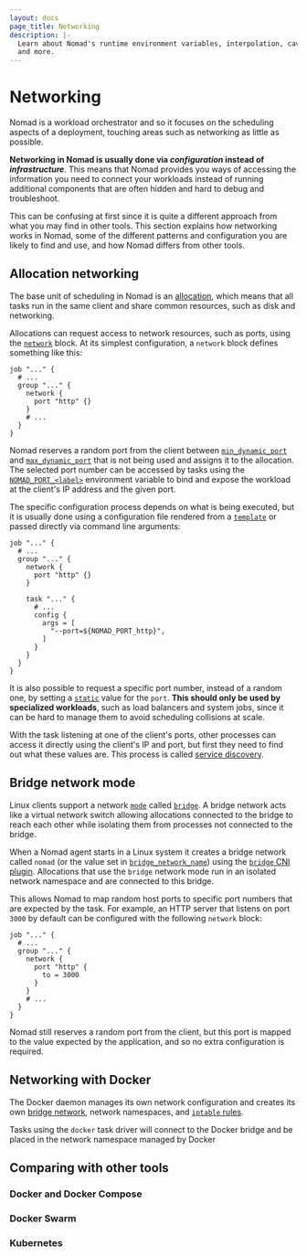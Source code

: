 ```yaml
---
layout: docs
page_title: Networking
description: |-
  Learn about Nomad's runtime environment variables, interpolation, caveats,
  and more.
---
```


# Networking

Nomad is a workload orchestrator and so it focuses on the scheduling aspects of
a deployment, touching areas such as networking as little as possible.

**Networking in Nomad is usually done via _configuration_ instead of
_infrastructure_**. This means that Nomad provides you ways of accessing the
information you need to connect your workloads instead of running additional
components that are often hidden and hard to debug and troubleshoot.

This can be confusing at first since it is quite a different approach from what
you may find in other tools. This section explains how networking works in
Nomad, some of the different patterns and configuration you are likely to find
and use, and how Nomad differs from other tools.

## Allocation networking

The base unit of scheduling in Nomad is an [allocation], which means that all
tasks run in the same client and share common resources, such as disk and
networking.

Allocations can request access to network resources, such as ports, using the
[`network`][jobspec_network] block. At its simplest configuration, a `network`
block defines something like this:

```hcl
job "..." {
  # ...
  group "..." {
    network {
      port "http" {}
    }
    # ...
  }
}
```

Nomad reserves a random port from the client between [`min_dynamic_port`] and
[`max_dynamic_port`] that is not being used and assigns it to the allocation.
The selected port number can be accessed by tasks using the
[`NOMAD_PORT_<label>`][runtime_environment] environment variable to bind and
expose the workload at the client's IP address and the given port.

The specific configuration process depends on what is being executed, but it is
usually done using a configuration file rendered from a [`template`] or passed
directly via command line arguments:

```hcl
job "..." {
  # ...
  group "..." {
    network {
      port "http" {}
    }

    task "..." {
      # ...
      config {
        args = [
          "--port=${NOMAD_PORT_http}",
        ]
      }
    }
  }
}
```

It is also possible to request a specific port number, instead of a random one,
by setting a [`static`] value for the `port`. **This should only be used by
specialized workloads**, such as load balancers and system jobs, since it can
be hard to manage them to avoid scheduling collisions at scale.

With the task listening at one of the client's ports, other processes can
access it directly using the client's IP and port, but first they need to find
out what these values are. This process is called [service discovery].

## Bridge network mode

Linux clients support a network [`mode`][network_mode] called [`bridge`]. A
bridge network acts like a virtual network switch allowing allocations
connected to the bridge to reach each other while isolating them from processes
not connected to the bridge.

When a Nomad agent starts in a Linux system it creates a bridge network called
`nomad` (or the value set in [`bridge_network_name`]) using the [`bridge` CNI
plugin][cni_bridge]. Allocations that use the `bridge` network mode run in an
isolated network namespace and are connected to this bridge.

This allows Nomad to map random host ports to specific port numbers that are
expected by the task. For example, an HTTP server that listens on port `3000`
by default can be configured with the following `network` block:

```hcl
job "..." {
  # ...
  group "..." {
    network {
      port "http" {
        to = 3000
      }
    }
    # ...
  }
}
```

Nomad still reserves a random port from the client, but this port is mapped to
the value expected by the application, and so no extra configuration is
required.

## Networking with Docker

The Docker daemon manages its own network configuration and creates its own
[bridge network][docker_bridge], network namespaces, and [`iptable`
rules][docker_iptables].

Tasks using the `docker` task driver will connect to the Docker bridge and be
placed in the network namespace managed by Docker


## Comparing with other tools

### Docker and Docker Compose

### Docker Swarm

### Kubernetes

[`bridge_network_name`]: /docs/configuration/client#bridge_network_name
[`bridge`]: /docs/job-specification/network#bridge
[`max_dynamic_port`]: /docs/configuration/client#max_dynamic_port
[`min_dynamic_port`]: /docs/configuration/client#min_dynamic_port
[`static`]: /docs/job-specification/network#static
[`template`]: /docs/job-specification/template#template-examples
[allocation]: /docs/concepts/architecture#allocation
[cni_bridge]: https://www.cni.dev/plugins/current/main/bridge/
[docker_bridge]: https://docs.docker.com/network/bridge/
[docker_iptables]: https://docs.docker.com/network/iptables/
[jobspec_network]: /docs/job-specification/network
[network_mode]: /docs/job-specification/network#mode
[runtime_environment]: /docs/runtime/environment
[service discovery]: /docs/networking/service-discovery
